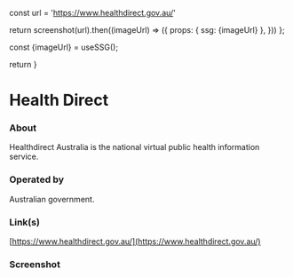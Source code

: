 
const url = 'https://www.healthdirect.gov.au/'

return screenshot(url).then((imageUrl) => ({
props: { ssg: {imageUrl} },
}))
};

const {imageUrl} = useSSG();

return <ScreenshotImage imageUrl={imageUrl}/>
}

# Health Direct

### About

Healthdirect Australia is the national virtual public health information service.

### Operated by

Australian government.

### Link(s)

[https://www.healthdirect.gov.au/](https://www.healthdirect.gov.au/)

### Screenshot

<Screenshot />
